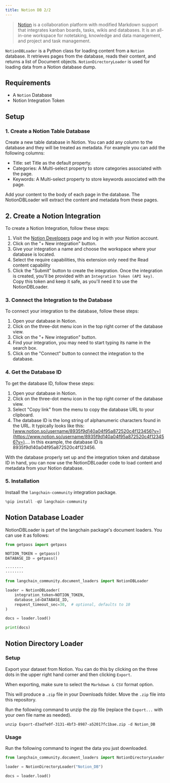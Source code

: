 ```yaml
---
title: Notion DB 2/2
---
```


>[Notion](https://www.notion.so/) is a collaboration platform with modified Markdown support that integrates kanban boards, tasks, wikis and databases. It is an all-in-one workspace for notetaking, knowledge and data management, and project and task management.

`NotionDBLoader` is a Python class for loading content from a `Notion` database. It retrieves pages from the database, reads their content, and returns a list of Document objects. `NotionDirectoryLoader` is used for loading data from a Notion database dump.

## Requirements

- A `Notion` Database
- Notion Integration Token

## Setup

### 1. Create a Notion Table Database

Create a new table database in Notion. You can add any column to the database and they will be treated as metadata. For example you can add the following columns:

- Title: set Title as the default property.
- Categories: A Multi-select property to store categories associated with the page.
- Keywords: A Multi-select property to store keywords associated with the page.

Add your content to the body of each page in the database. The NotionDBLoader will extract the content and metadata from these pages.

## 2. Create a Notion Integration

To create a Notion Integration, follow these steps:

1. Visit the [Notion Developers](https://www.notion.com/my-integrations) page and log in with your Notion account.
2. Click on the "+ New integration" button.
3. Give your integration a name and choose the workspace where your database is located.
4. Select the require capabilities, this extension only need the Read content capability
5. Click the "Submit" button to create the integration.
Once the integration is created, you'll be provided with an `Integration Token (API key)`. Copy this token and keep it safe, as you'll need it to use the NotionDBLoader.

### 3. Connect the Integration to the Database

To connect your integration to the database, follow these steps:

1. Open your database in Notion.
2. Click on the three-dot menu icon in the top right corner of the database view.
3. Click on the "+ New integration" button.
4. Find your integration, you may need to start typing its name in the search box.
5. Click on the "Connect" button to connect the integration to the database.

### 4. Get the Database ID

To get the database ID, follow these steps:

1. Open your database in Notion.
2. Click on the three-dot menu icon in the top right corner of the database view.
3. Select "Copy link" from the menu to copy the database URL to your clipboard.
4. The database ID is the long string of alphanumeric characters found in the URL. It typically looks like this: [www.notion.so/username/8935f9d140a04f95a872520c4f123456?v=](https://www.notion.so/username/8935f9d140a04f95a872520c4f123456?v=).... In this example, the database ID is 8935f9d140a04f95a872520c4f123456.

With the database properly set up and the integration token and database ID in hand, you can now use the NotionDBLoader code to load content and metadata from your Notion database.

### 5. Installation

Instaall the `langchain-community` integration package.

```python
%pip install -qU langchain-community
```

## Notion Database Loader

NotionDBLoader is part of the langchain package's document loaders. You can use it as follows:

```python
from getpass import getpass

NOTION_TOKEN = getpass()
DATABASE_ID = getpass()
```

```output
········
········
```

```python
from langchain_community.document_loaders import NotionDBLoader
```

```python
loader = NotionDBLoader(
    integration_token=NOTION_TOKEN,
    database_id=DATABASE_ID,
    request_timeout_sec=30,  # optional, defaults to 10
)
```

```python
docs = loader.load()
```

```python
print(docs)
```

## Notion Directory Loader

### Setup

Export your dataset from Notion. You can do this by clicking on the three dots in the upper right hand corner and then clicking `Export`.

When exporting, make sure to select the `Markdown & CSV` format option.

This will produce a `.zip` file in your Downloads folder. Move the `.zip` file into this repository.

Run the following command to unzip the zip file (replace the `Export...` with your own file name as needed).

```shell
unzip Export-d3adfe0f-3131-4bf3-8987-a52017fc1bae.zip -d Notion_DB
```

### Usage

Run the following command to ingest the data you just downloaded.

```python
from langchain_community.document_loaders import NotionDirectoryLoader

loader = NotionDirectoryLoader("Notion_DB")
```

```python
docs = loader.load()
```
